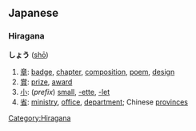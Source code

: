 ==Japanese==
===Hiragana===
'''しょう''' ([[shō]])

# [[章]]: [[badge]], [[chapter]], [[composition]], [[poem]], [[design]]
# [[賞]]: [[prize]], [[award]]
# [[小]]: (''prefix'') [[small]], [[-ette]], [[-let]]
# [[省]]: [[ministry]], [[office]], [[department]]; Chinese [[province]]s

[[Category:Hiragana]]